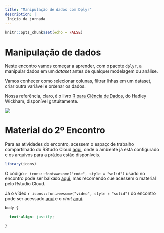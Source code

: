 ```yaml
---
title: "Manipulação de dados com Dplyr"
description: |
 Início da jornada
---
```


```r
knitr::opts_chunk$set(echo = FALSE)
```

# Manipulação de dados

Neste encontro vamos começar a aprender, com o pacote `dplyr`, a manipular dados em um *dataset* antes de qualquer modelagem ou análise.

Vamos conhecer como selecionar colunas, filtrar linhas em um dataset, criar outra variável e ordenar os dados.

Nossa referência, claro, é o livro [R para Ciência de Dados](https://r4ds.had.co.nz/transform.html), do Hadley Wickham, disponível gratuitamente.

![](https://media.giphy.com/media/Gczu4TWme6FjZLMcnq/giphy.gif)

# Material do 2º Encontro

Para as atividades do encontro, acessem o espaço de trabalho compartilhado do RStudio Cloud [aqui](https://rstudio.cloud/project/2759021), onde o ambiente já está configurado e os arquivos para a prática estão disponíveis.

```r
library(icons)

```

O código `r icons::fontawesome("code", style = "solid")` usado no encontro pode ser baixado [aqui](https://drive.google.com/file/d/1Y-n9QIxoXvzFXf-Wdya3zz7EefGgus2W/view?usp=sharing), mas recomendo que acessem o material pelo Rstudio Cloud.

Já o vídeo `r icons::fontawesome("video", style = "solid")` do encontro pode ser acessado [aqui](https://drive.google.com/file/d/1m05d6Z19w8W_fBo-tPblVGeWzNwRYsjD/view?usp=sharing) e o *chat* [aqui](https://drive.google.com/file/d/1ZBYSwNWp7CKMwj26pF3JXe9he1AGQmn2/view?usp=sharing).

```css
body {

  text-align: justify;

}

```
